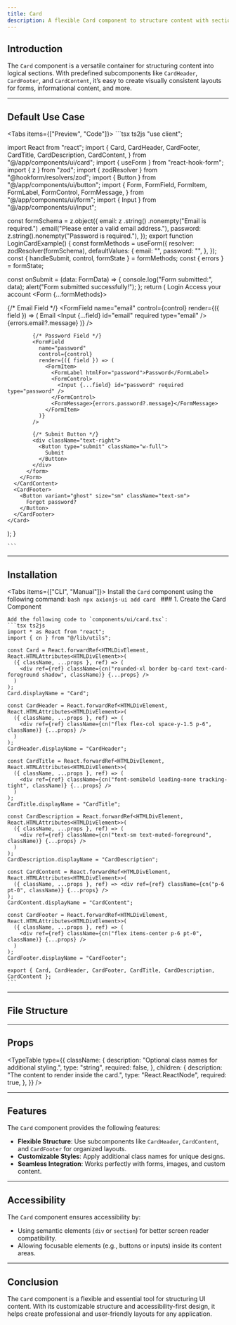 ```yaml
---
title: Card
description: A flexible Card component to structure content with sections like headers, footers, and content areas.
---
```




## Introduction

The `Card` component is a versatile container for structuring content into logical sections. With predefined subcomponents like `CardHeader`, `CardFooter`, and `CardContent`, it’s easy to create visually consistent layouts for forms, informational content, and more.

---

## Default Use Case

<Tabs items={["Preview", "Code"]}>
  <Tab value="Preview" className="m-auto h-auto pb-8 content-center">
    <LoginCardExample />
  </Tab>
  <Tab value="Code" className="w-auto h-auto">
    ```tsx ts2js
   "use client";

import React from "react";
import {
  Card,
  CardHeader,
  CardFooter,
  CardTitle,
  CardDescription,
  CardContent,
} from "@/app/components/ui/card";
import { useForm } from "react-hook-form";
import { z } from "zod";
import { zodResolver } from "@hookform/resolvers/zod";
import { Button } from "@/app/components/ui/button";
import {
  Form,
  FormField,
  FormItem,
  FormLabel,
  FormControl,
  FormMessage,
} from "@/app/components/ui/form";
import { Input } from "@/app/components/ui/input";

const formSchema = z.object({
  email: z
    .string()
    .nonempty("Email is required.")
    .email("Please enter a valid email address."),
  password: z.string().nonempty("Password is required."),
});
export function LoginCardExample() {
  const formMethods = useForm<FormData>({
    resolver: zodResolver(formSchema),
    defaultValues: {
      email: "",
      password: "",
    },
  });
  const { handleSubmit, control, formState } = formMethods;
  const { errors } = formState;

  const onSubmit = (data: FormData) => {
    console.log("Form submitted:", data);
    alert("Form submitted successfully!");
  };
  return (
    <Card className="w-96">
      <CardHeader>
        <CardTitle>Login</CardTitle>
        <CardDescription>Access your account</CardDescription>
      </CardHeader>
      <CardContent>
        <Form {...formMethods}>
          <form
            onSubmit={handleSubmit(onSubmit)}
            className="space-y-3 p-4 max-w-lg"
            aria-labelledby="Simple-form"
          >
            {/* Email Field */}
            <FormField
              name="email"
              control={control}
              render={({ field }) => (
                <FormItem>
                  <FormLabel htmlFor="email">Email</FormLabel>
                  <FormControl>
                    <Input {...field} id="email" required type="email" />
                  </FormControl>
                  <FormMessage>{errors.email?.message}</FormMessage>
                </FormItem>
              )}
            />

            {/* Password Field */}
            <FormField
              name="password"
              control={control}
              render={({ field }) => (
                <FormItem>
                  <FormLabel htmlFor="password">Password</FormLabel>
                  <FormControl>
                    <Input {...field} id="password" required type="password" />
                  </FormControl>
                  <FormMessage>{errors.password?.message}</FormMessage>
                </FormItem>
              )}
            />

            {/* Submit Button */}
            <div className="text-right">
              <Button type="submit" className="w-full">
                Submit
              </Button>
            </div>
          </form>
        </Form>
      </CardContent>
      <CardFooter>
        <Button variant="ghost" size="sm" className="text-sm">
          Forgot password?
        </Button>
      </CardFooter>
    </Card>
  );
}

    ```
  </Tab>
</Tabs>

---

## Installation

<Tabs items={["CLI", "Manual"]}>
  <Tab value="CLI">
    Install the `Card` component using the following command:
    ```bash
    npx axionjs-ui add card
    ```
  </Tab>
  <Tab value="Manual">
    ### 1. Create the Card Component

    Add the following code to `components/ui/card.tsx`:
    ```tsx ts2js
    import * as React from "react";
    import { cn } from "@/lib/utils";

    const Card = React.forwardRef<HTMLDivElement, React.HTMLAttributes<HTMLDivElement>>(
      ({ className, ...props }, ref) => (
        <div ref={ref} className={cn("rounded-xl border bg-card text-card-foreground shadow", className)} {...props} />
      )
    );
    Card.displayName = "Card";

    const CardHeader = React.forwardRef<HTMLDivElement, React.HTMLAttributes<HTMLDivElement>>(
      ({ className, ...props }, ref) => (
        <div ref={ref} className={cn("flex flex-col space-y-1.5 p-6", className)} {...props} />
      )
    );
    CardHeader.displayName = "CardHeader";

    const CardTitle = React.forwardRef<HTMLDivElement, React.HTMLAttributes<HTMLDivElement>>(
      ({ className, ...props }, ref) => (
        <div ref={ref} className={cn("font-semibold leading-none tracking-tight", className)} {...props} />
      )
    );
    CardTitle.displayName = "CardTitle";

    const CardDescription = React.forwardRef<HTMLDivElement, React.HTMLAttributes<HTMLDivElement>>(
      ({ className, ...props }, ref) => (
        <div ref={ref} className={cn("text-sm text-muted-foreground", className)} {...props} />
      )
    );
    CardDescription.displayName = "CardDescription";

    const CardContent = React.forwardRef<HTMLDivElement, React.HTMLAttributes<HTMLDivElement>>(
      ({ className, ...props }, ref) => <div ref={ref} className={cn("p-6 pt-0", className)} {...props} />
    );
    CardContent.displayName = "CardContent";

    const CardFooter = React.forwardRef<HTMLDivElement, React.HTMLAttributes<HTMLDivElement>>(
      ({ className, ...props }, ref) => (
        <div ref={ref} className={cn("flex items-center p-6 pt-0", className)} {...props} />
      )
    );
    CardFooter.displayName = "CardFooter";

    export { Card, CardHeader, CardFooter, CardTitle, CardDescription, CardContent };
    ```
  </Tab>
</Tabs>

---

## File Structure

<Files>
  <Folder name="components" defaultOpen>
    <File name="card.tsx" />
  </Folder>
</Files>

---

## Props

<TypeTable
  type={{
    className: {
      description: "Optional class names for additional styling.",
      type: "string",
      required: false,
    },
    children: {
      description: "The content to render inside the card.",
      type: "React.ReactNode",
      required: true,
    },
  }}
/>

---

## Features

The `Card` component provides the following features:

- **Flexible Structure**: Use subcomponents like `CardHeader`, `CardContent`, and `CardFooter` for organized layouts.
- **Customizable Styles**: Apply additional class names for unique designs.
- **Seamless Integration**: Works perfectly with forms, images, and custom content.

---

## Accessibility

The `Card` component ensures accessibility by:

- Using semantic elements (`div` or `section`) for better screen reader compatibility.
- Allowing focusable elements (e.g., buttons or inputs) inside its content areas.

---

## Conclusion

The `Card` component is a flexible and essential tool for structuring UI content. With its customizable structure and accessibility-first design, it helps create professional and user-friendly layouts for any application.

